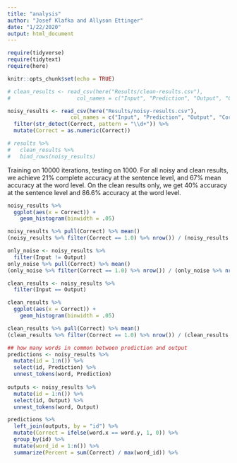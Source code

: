```yaml
---
title: "analysis"
author: "Josef Klafka and Allyson Ettinger"
date: "1/22/2020"
output: html_document
---
```


```r
require(tidyverse)
require(tidytext)
require(here)

knitr::opts_chunk$set(echo = TRUE)
```

```r
# clean_results <- read_csv(here("Results/clean-results.csv"), 
#                     col_names = c("Input", "Prediction", "Output", "Correct"))

noisy_results <- read_csv(here("Results/noisy-results.csv"), 
                    col_names = c("Input", "Prediction", "Output", "Correct")) %>%
  filter(str_detect(Correct, pattern = "\\d+")) %>%
  mutate(Correct = as.numeric(Correct))

# results %>% 
#   clean_results %>% 
#   bind_rows(noisy_results)
```

Training on 10000 iterations, testing on 1000. For all noisy and clean results, we achieve $21\%$ complete accuracy at the sentence level, and $67\%$ mean accuracy at the word level. On the clean results only, we get $40\%$ accuracy at the sentence level and $86.6\%$ accuracy at the word level. 

```r
noisy_results %>% 
  ggplot(aes(x = Correct)) + 
    geom_histogram(binwidth = .05)

noisy_results %>% pull(Correct) %>% mean()
(noisy_results %>% filter(Correct == 1.0) %>% nrow()) / (noisy_results %>% nrow())

only_noise <- noisy_results %>% 
  filter(Input != Output) 
only_noise %>% pull(Correct) %>% mean()
(only_noise %>% filter(Correct == 1.0) %>% nrow()) / (only_noise %>% nrow())
```

```r
clean_results <- noisy_results %>%
  filter(Input == Output)

clean_results %>% 
  ggplot(aes(x = Correct)) + 
    geom_histogram(binwidth = .05)

clean_results %>% pull(Correct) %>% mean()
(clean_results %>% filter(Correct == 1.0) %>% nrow()) / (clean_results %>% nrow())
```

```r
## how many words in common between prediction and output
predictions <- noisy_results %>%
  mutate(id = 1:n()) %>%
  select(id, Prediction) %>%
  unnest_tokens(word, Prediction)
  
outputs <- noisy_results %>%
  mutate(id = 1:n()) %>%
  select(id, Output) %>%
  unnest_tokens(word, Output)

predictions %>%
  left_join(outputs, by = "id") %>% 
  mutate(Correct = ifelse(word.x == word.y, 1, 0)) %>%
  group_by(id) %>%
  mutate(word_id = 1:n()) %>%
  summarize(Percent = sum(Correct) / max(word_id)) %>%
  
```